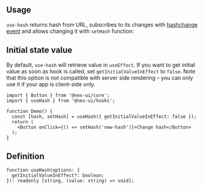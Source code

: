 

## Usage

`use-hash` returns hash from URL, subscribes to its changes with [hashchange event](https://developer.mozilla.org/en-US/docs/Web/API/Window/hashchange_event)
and allows changing it with `setHash` function:

<Demo data={HooksDemos.useHashDemo} />

## Initial state value

By default, `use-hash` will retrieve value in `useEffect`. If you want to get initial value
as soon as hook is called, set `getInitialValueInEffect` to `false`. Note that this option is
not compatible with server side rendering – you can only use it if your app is client-side only.

```tsx
import { Button } from '@nex-ui/core';
import { useHash } from '@nex-ui/hooks';

function Demo() {
  const [hash, setHash] = useHash({ getInitialValueInEffect: false });
  return (
    <Button onClick={() => setHash('new-hash')}>Change hash</Button>
  );
}
```

## Definition

```tsx
function useHash(options: {
  getInitialValueInEffect?: boolean;
}): readonly [string, (value: string) => void];
```
